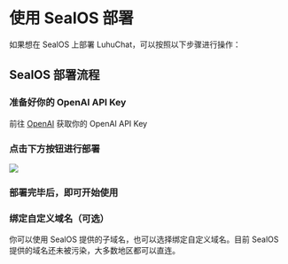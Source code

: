 
# 使用 SealOS 部署

如果想在 SealOS 上部署 LuhuChat，可以按照以下步骤进行操作：

## SealOS 部署流程

<Steps>

### 准备好你的 OpenAI API Key

前往 [OpenAI](https://platform.openai.com/account/api-keys) 获取你的 OpenAI API Key

### 点击下方按钮进行部署

[![][deploy-button-image]][deploy-link]

[deploy-button-image]: https://raw.githubusercontent.com/labring-actions/templates/main/Deploy-on-Sealos.svg
[deploy-link]: https://cloud.sealos.io/?openapp=system-template%3FtemplateName%3Dlobe-chat

### 部署完毕后，即可开始使用

### 绑定自定义域名（可选）

你可以使用 SealOS 提供的子域名，也可以选择绑定自定义域名。目前 SealOS 提供的域名还未被污染，大多数地区都可以直连。

</Steps>
